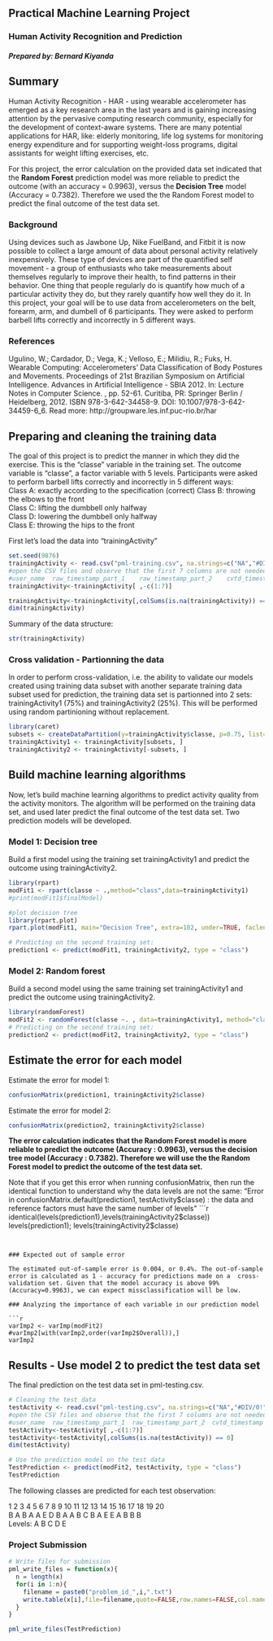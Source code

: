 ## Practical Machine Learning Project
### Human Activity Recognition and Prediction
#### *Prepared by: Bernard Kiyanda*

## Summary
  
Human Activity Recognition - HAR - using wearable accelerometer has emerged as a key research area in the last years and is gaining increasing attention by the pervasive computing research community, especially for the development of context-aware systems. There are many potential applications for HAR, like: elderly monitoring, life log systems for monitoring energy expenditure and for supporting weight-loss programs, digital assistants for weight lifting exercises, etc.  

For this project, the error calculation on the provided data set indicated that the **Random Forest** prediction model was more reliable to predict the outcome (with an accuracy = 0.9963), versus the **Decision Tree** model (Accuracy = 0.7382). Therefore we used the the Random Forest model to predict the final outcome of the test data set.
  
### Background

Using devices such as Jawbone Up, Nike FuelBand, and Fitbit it is now possible to collect a large amount of data about personal activity relatively inexpensively. These type of devices are part of the quantified self movement - a group of enthusiasts who take measurements about themselves regularly to improve their health, to find patterns in their behavior. One thing that people regularly do is quantify how much of a particular activity they do, but they rarely quantify how well they do it. In this project, your goal will be to use data from accelerometers on the belt, forearm, arm, and dumbell of 6 participants. They were asked to perform barbell lifts correctly and incorrectly in 5 different ways. 

### References
Ugulino, W.; Cardador, D.; Vega, K.; Velloso, E.; Milidiu, R.; Fuks, H. Wearable Computing: Accelerometers' Data Classification of Body Postures and Movements. Proceedings of 21st Brazilian Symposium on Artificial Intelligence. Advances in Artificial Intelligence - SBIA 2012. In: Lecture Notes in Computer Science. , pp. 52-61. Curitiba, PR: Springer Berlin / Heidelberg, 2012. ISBN 978-3-642-34458-9. DOI: 10.1007/978-3-642-34459-6_6. Read more: http://groupware.les.inf.puc-rio.br/har


## Preparing and cleaning the training data

The goal of this project is to predict the manner in which they did the exercise. This is the "classe" variable in the training set. The outcome variable is "classe", a factor variable with 5 levels. Participants were asked to perform barbell lifts correctly and incorrectly in 5 different ways:  
Class A: exactly according to the specification (correct)
Class B: throwing the elbows to the front  
Class C: lifting the dumbbell only halfway  
Class D: lowering the dumbbell only halfway  
Class E: throwing the hips to the front  
  
First let's load the data into "trainingActivity" 
```{r}
set.seed(9876)
trainingActivity <- read.csv("pml-training.csv", na.strings=c("NA","#DIV/0!", ""))
#open the CSV files and observe that the first 7 columns are not needed for the analysis:
#user_name  raw_timestamp_part_1	raw_timestamp_part_2	cvtd_timestamp	new_window	num_window
trainingActivity<-trainingActivity[ ,-c(1:7)]

trainingActivity<-trainingActivity[,colSums(is.na(trainingActivity)) == 0]
dim(trainingActivity)
```
Summary of the data structure:  
```{r}
str(trainingActivity)
```

### Cross validation - Partionning the data

In order to perform cross-validation, i.e. the ability to validate our models created using training data subset with another separate training data subset used for prediction, the training data set is partionned into 2 sets: trainingActivity1 (75%) and trainingActivity2 (25%). This will be performed using random partinioning without replacement.

```{r}
library(caret)
subsets <- createDataPartition(y=trainingActivity$classe, p=0.75, list=FALSE)
trainingActivity1 <- trainingActivity[subsets, ] 
trainingActivity2 <- trainingActivity[-subsets, ]
```

## Build machine learning algorithms

Now, let's build machine learning algorithms to predict activity quality from the activity monitors. The algorithm will be performed on the training data set, and used later predict the final outcome of the test data set. Two prediction models will be developed.

### Model 1: Decision tree

Build a first model using the training set trainingActivity1 and predict the outcome using trainingActivity2.

```{r}
library(rpart)
modFit1 <- rpart(classe ~ .,method="class",data=trainingActivity1)
#print(modFit1$finalModel)

#plot decision tree
library(rpart.plot)
rpart.plot(modFit1, main="Decision Tree", extra=102, under=TRUE, faclen=0)

# Predicting on the second training set:
prediction1 <- predict(modFit1, trainingActivity2, type = "class")

```

### Model 2: Random forest

Build a second model using the same training set trainingActivity1 and predict the outcome using trainingActivity2.

```{r}
library(randomForest)
modFit2 <- randomForest(classe ~. , data=trainingActivity1, method="class")
# Predicting on the second training set:
prediction2 <- predict(modFit2, trainingActivity2, type = "class")
```

## Estimate the error for each model

Estimate the error for model 1:

```{r}
confusionMatrix(prediction1, trainingActivity2$classe)
```

Estimate the error for model 2:

```{r}
confusionMatrix(prediction2, trainingActivity2$classe)
```
  
**The error calculation indicates that the Random Forest model is more reliable to predict the outcome (Accuracy : 0.9963), versus the decision tree model (Accuracy : 0.7382). Therefore we will use the the Random Forest model to predict the outcome of the test data set.**  
  
Note that if you get this error when running confusionMatrix, then run the identical function to understand why the data levels are not the same:
"Error in confusionMatrix.default(prediction1, testActivity$classe) : the data and reference factors must have the same number of levels"
```{r}
identical(levels(prediction1),levels(trainingActivity2$classe))
levels(prediction1); levels(trainingActivity2$classe)
```


### Expected out of sample error

The estimated out-of-sample error is 0.004, or 0.4%. The out-of-sample error is calculated as 1 - accuracy for predictions made on a  cross-validation set. Given that the model accuracy is above 99% (Accuracy=0.9963), we can expect missclassification will be low.

### Analyzing the importance of each variable in our prediction model

```{r}
varImp2 <- varImp(modFit2)
#varImp2[with(varImp2,order(varImp2$Overall)),]
varImp2
```

## Results - Use model 2 to predict the test data set

The final prediction on the test data set in pml-testing.csv. 

```{r}
# Cleaning the test data
testActivity <- read.csv("pml-testing.csv", na.strings=c("NA","#DIV/0!", ""))
#open the CSV files and observe that the first 7 columns are not needed for the analysis:
#user_name  raw_timestamp_part_1  raw_timestamp_part_2  cvtd_timestamp  new_window	num_window
testActivity<-testActivity[ ,-c(1:7)]
testActivity<-testActivity[,colSums(is.na(testActivity)) == 0]
dim(testActivity)

# Use the prediction model on the test data
TestPrediction <- predict(modFit2, testActivity, type = "class")
TestPrediction
```

The following classes are predicted for each test observation:  

1  2  3  4  5  6  7  8  9 10 11 12 13 14 15 16 17 18 19 20   
B  A  B  A  A  E  D  B  A  A  B  C  B  A  E  E  A  B  B  B   
Levels: A B C D E  


### Project Submission

```{r}
# Write files for submission
pml_write_files = function(x){
  n = length(x)
  for(i in 1:n){
    filename = paste0("problem_id_",i,".txt")
    write.table(x[i],file=filename,quote=FALSE,row.names=FALSE,col.names=FALSE)
  }
}

pml_write_files(TestPrediction)
```
